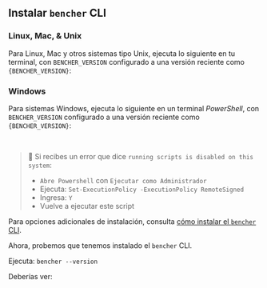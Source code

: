 

## Instalar `bencher` CLI

### Linux, Mac, & Unix
Para Linux, Mac y otros sistemas tipo Unix, ejecuta lo siguiente en tu terminal, con `BENCHER_VERSION` configurado a una versión reciente como <code>{BENCHER_VERSION}</code>:

<CliUnixScriptVersion />

### Windows
Para sistemas Windows, ejecuta lo siguiente en un terminal _PowerShell_, con `BENCHER_VERSION` configurado a una versión reciente como <code>{BENCHER_VERSION}</code>:

<CliWindowsScriptVersion />

<br />

> 🐰 Si recibes un error que dice `running scripts is disabled on this system`:
> - `Abre Powershell` con `Ejecutar como Administrador`
> - Ejecuta: `Set-ExecutionPolicy -ExecutionPolicy RemoteSigned`
> - Ingresa: `Y`
> - Vuelve a ejecutar este script

Para opciones adicionales de instalación, consulta [cómo instalar el `bencher` CLI](/es/docs/how-to/install-cli).

Ahora, probemos que tenemos instalado el `bencher` CLI.

Ejecuta: `bencher --version`

Deberías ver:

<QSCliVersionOutput />
